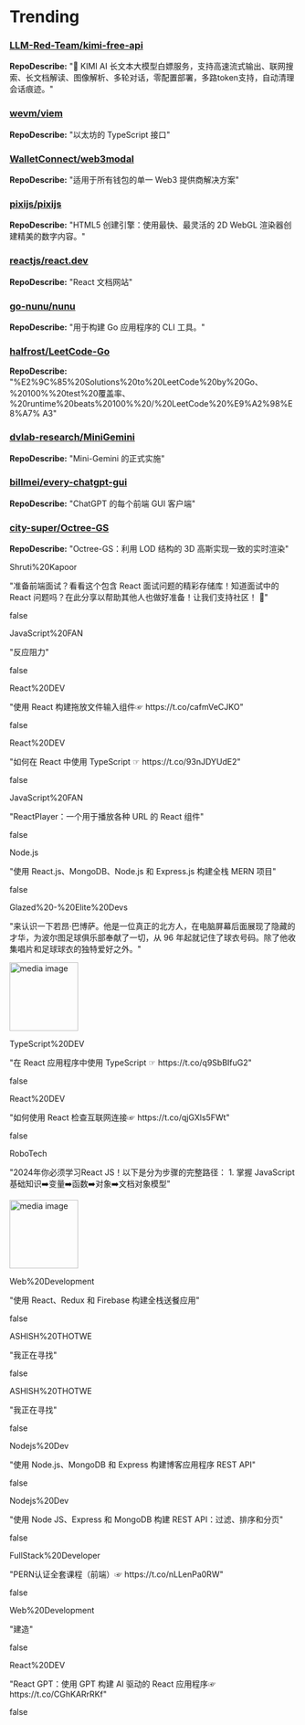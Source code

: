 
# Trending

### [LLM-Red-Team/kimi-free-api](https://github.com/LLM-Red-Team/kimi-free-api)
**RepoDescribe:** "🚀 KIMI AI 长文本大模型白嫖服务，支持高速流式输出、联网搜索、长文档解读、图像解析、多轮对话，零配置部署，多路token支持，自动清理会话痕迹。"
  

### [wevm/viem](https://github.com/wevm/viem)
**RepoDescribe:** "以太坊的 TypeScript 接口"
  

### [WalletConnect/web3modal](https://github.com/WalletConnect/web3modal)
**RepoDescribe:** "适用于所有钱包的单一 Web3 提供商解决方案"
  

### [pixijs/pixijs](https://github.com/pixijs/pixijs)
**RepoDescribe:** "HTML5 创建引擎：使用最快、最灵活的 2D WebGL 渲染器创建精美的数字内容。"
  

### [reactjs/react.dev](https://github.com/reactjs/react.dev)
**RepoDescribe:** "React 文档网站"
  

### [go-nunu/nunu](https://github.com/go-nunu/nunu)
**RepoDescribe:** "用于构建 Go 应用程序的 CLI 工具。"
  

### [halfrost/LeetCode-Go](https://github.com/halfrost/LeetCode-Go)
**RepoDescribe:** "%E2%9C%85%20Solutions%20to%20LeetCode%20by%20Go、%20100%%20test%20覆盖率、%20runtime%20beats%20100%%20/%20LeetCode%20%E9%A2%98%E8%A7% A3"
  

### [dvlab-research/MiniGemini](https://github.com/dvlab-research/MiniGemini)
**RepoDescribe:** "Mini-Gemini 的正式实施"
  

### [billmei/every-chatgpt-gui](https://github.com/billmei/every-chatgpt-gui)
**RepoDescribe:** "ChatGPT 的每个前端 GUI 客户端"
  

### [city-super/Octree-GS](https://github.com/city-super/Octree-GS)
**RepoDescribe:** "Octree-GS：利用 LOD 结构的 3D 高斯实现一致的实时渲染"
  

<TwoColumnLayout>
  <div>
    <p>Shruti%20Kapoor</p>
    <p>"准备前端面试？看看这个包含 React 面试问题的精彩存储库！知道面试中的 React 问题吗？在此分享以帮助其他人也做好准备！让我们支持社区！ 💪"</p>
  </div>
  false
</TwoColumnLayout>
  

<TwoColumnLayout>
  <div>
    <p>JavaScript%20FAN</p>
    <p>"反应阻力"</p>
  </div>
  false
</TwoColumnLayout>
  

<TwoColumnLayout>
  <div>
    <p>React%20DEV</p>
    <p>"使用 React 构建拖放文件输入组件☞ https://t.co/cafmVeCJKO"</p>
  </div>
  false
</TwoColumnLayout>
  

<TwoColumnLayout>
  <div>
    <p>React%20DEV</p>
    <p>"如何在 React 中使用 TypeScript ☞ https://t.co/93nJDYUdE2"</p>
  </div>
  false
</TwoColumnLayout>
  

<TwoColumnLayout>
  <div>
    <p>JavaScript%20FAN</p>
    <p>"ReactPlayer：一个用于播放各种 URL 的 React 组件"</p>
  </div>
  false
</TwoColumnLayout>
  

<TwoColumnLayout>
  <div>
    <p>Node.js</p>
    <p>"使用 React.js、MongoDB、Node.js 和 Express.js 构建全栈 MERN 项目"</p>
  </div>
  false
</TwoColumnLayout>
  

<TwoColumnLayout>
  <div>
    <p>Glazed%20-%20Elite%20Devs</p>
    <p>"来认识一下若昂·巴博萨。他是一位真正的北方人，在电脑屏幕后面展现了隐藏的才华，为波尔图足球俱乐部奉献了一切，从 96 年起就记住了球衣号码。除了他收集唱片和足球球衣的独特爱好之外。"</p>
  </div>
  <img width="120" src="https://pbs.twimg.com/media/GKLGoi1XMAYvbt7.jpg" alt="media image" />
</TwoColumnLayout>
  

<TwoColumnLayout>
  <div>
    <p>TypeScript%20DEV</p>
    <p>"在 React 应用程序中使用 TypeScript ☞ https://t.co/q9SbBIfuG2"</p>
  </div>
  false
</TwoColumnLayout>
  

<TwoColumnLayout>
  <div>
    <p>React%20DEV</p>
    <p>"如何使用 React 检查互联网连接☞ https://t.co/qjGXls5FWt"</p>
  </div>
  false
</TwoColumnLayout>
  

<TwoColumnLayout>
  <div>
    <p>RoboTech</p>
    <p>"2024年你必须学习React JS！以下是分为步骤的完整路径： 1. 掌握 JavaScript 基础知识➡️变量➡️函数➡️对象➡️文档对象模型"</p>
  </div>
  <img width="120" src="https://pbs.twimg.com/media/GKOlDaqWUAA43yX.jpg" alt="media image" />
</TwoColumnLayout>
  

<TwoColumnLayout>
  <div>
    <p>Web%20Development</p>
    <p>"使用 React、Redux 和 Firebase 构建全栈送餐应用"</p>
  </div>
  false
</TwoColumnLayout>
  

<TwoColumnLayout>
  <div>
    <p>ASHISH%20THOTWE</p>
    <p>"我正在寻找"</p>
  </div>
  false
</TwoColumnLayout>
  

<TwoColumnLayout>
  <div>
    <p>ASHISH%20THOTWE</p>
    <p>"我正在寻找"</p>
  </div>
  false
</TwoColumnLayout>
  

<TwoColumnLayout>
  <div>
    <p>Nodejs%20Dev</p>
    <p>"使用 Node.js、MongoDB 和 Express 构建博客应用程序 REST API"</p>
  </div>
  false
</TwoColumnLayout>
  

<TwoColumnLayout>
  <div>
    <p>Nodejs%20Dev</p>
    <p>"使用 Node JS、Express 和 MongoDB 构建 REST API：过滤、排序和分页"</p>
  </div>
  false
</TwoColumnLayout>
  

<TwoColumnLayout>
  <div>
    <p>FullStack%20Developer</p>
    <p>"PERN认证全套课程（前端）☞ https://t.co/nLLenPa0RW"</p>
  </div>
  false
</TwoColumnLayout>
  

<TwoColumnLayout>
  <div>
    <p>Web%20Development</p>
    <p>"建造"</p>
  </div>
  false
</TwoColumnLayout>
  

<TwoColumnLayout>
  <div>
    <p>React%20DEV</p>
    <p>"React GPT：使用 GPT 构建 AI 驱动的 React 应用程序☞ https://t.co/CGhKARrRKf"</p>
  </div>
  false
</TwoColumnLayout>
  